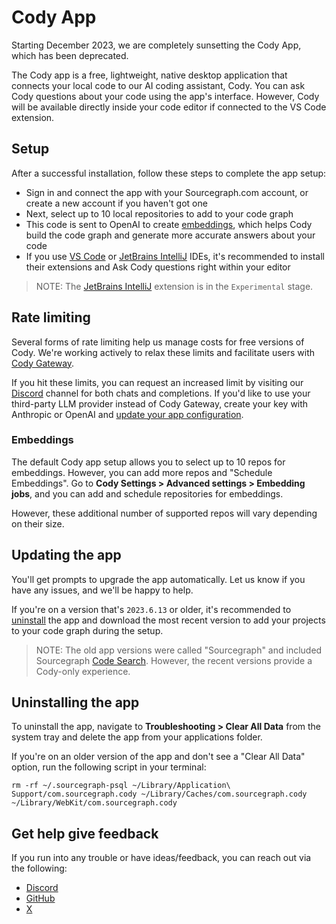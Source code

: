 # Cody App

<Callout type="warning">Starting December 2023, we are completely sunsetting the Cody App, which has been deprecated.</Callout>

The Cody app is a free, lightweight, native desktop application that connects your local code to our AI coding assistant, Cody. You can ask Cody questions about your code using the app's interface. However, Cody will be available directly inside your code editor if connected to the VS Code extension.

## Setup

After a successful installation, follow these steps to complete the app setup:

- Sign in and connect the app with your Sourcegraph.com account, or create a new account if you haven't got one
- Next, select up to 10 local repositories to add to your code graph
- This code is sent to OpenAI to create [embeddings](/cody/core-concepts/embeddings), which helps Cody build the code graph and generate more accurate answers about your code
- If you use [VS Code](/cody/clients/install-vscode) or [JetBrains IntelliJ](/cody/clients/install-jetbrains) IDEs, it's recommended to install their extensions and Ask Cody questions right within your editor

> NOTE: The [JetBrains IntelliJ](/cody/clients/install-jetbrains) extension is in the `Experimental` stage.

## Rate limiting

Several forms of rate limiting help us manage costs for free versions of Cody. We're working actively to relax these limits and facilitate users with [Cody Gateway](/cody/core-concepts/cody-gateway).

If you hit these limits, you can request an increased limit by visiting our [Discord](https://discord.com/servers/sourcegraph-969688426372825169) channel for both chats and completions. If you'd like to use your third-party LLM provider instead of Cody Gateway, create your key with Anthropic or OpenAI and [update your app configuration](/cody/clients/app/app_configuration).

### Embeddings

The default Cody app setup allows you to select up to 10 repos for embeddings. However, you can add more repos and "Schedule Embeddings". Go to **Cody Settings > Advanced settings > Embedding jobs**, and you can add and schedule repositories for embeddings.

However, these additional number of supported repos will vary depending on their size.

## Updating the app

You'll get prompts to upgrade the app automatically. Let us know if you have any issues, and we'll be happy to help.

If you're on a version that's `2023.6.13` or older, it's recommended to [uninstall](#uninstalling-the-app) the app and download the most recent version to add your projects to your code graph during the setup.

> NOTE: The old app versions were called "Sourcegraph" and included Sourcegraph [Code Search](/code-search). However, the recent versions provide a Cody-only experience.

## Uninstalling the app

To uninstall the app, navigate to **Troubleshooting > Clear All Data** from the system tray and delete the app from your applications folder.

If you're on an older version of the app and don't see a "Clear All Data" option, run the following script in your terminal:

```shell
rm -rf ~/.sourcegraph-psql ~/Library/Application\ Support/com.sourcegraph.cody ~/Library/Caches/com.sourcegraph.cody ~/Library/WebKit/com.sourcegraph.cody
```

## Get help give feedback

If you run into any trouble or have ideas/feedback, you can reach out via the following:

- [Discord](https://discord.com/invite/s2qDtYGnAE)
- [GitHub](https://github.com/sourcegraph/app)
- [X](https://twitter.com/sourcegraph)
